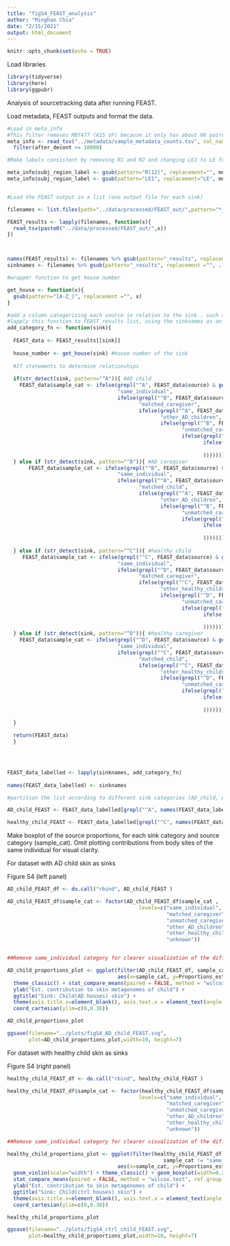 ---
title: "figS4_FEAST_analysis"
author: "Minghao Chia"
date: "2/15/2021"
output: html_document
---

```{r setup, include=FALSE}
knitr::opts_chunk$set(echo = TRUE)
```

Load libraries
```{r}
library(tidyverse)
library(here)
library(ggpubr)
```


Analysis of sourcetracking data after running FEAST.

Load metadata, FEAST outputs and format the data.

```{r load_FEAST_output, message=FALSE}

#Load in meta_info
#This filter removes MBT477 (A15 VF) because it only has about 8K paired reads. 
meta_info <- read_tsv("../metadata/sample_metadata_counts.tsv", col_names = TRUE) %>%
  filter(after_decont >= 10000)

#Make labels consistent by removing R1 and R2 and changing LE1 to LE for example.

meta_info$subj_region_label <- gsub(pattern="R[12]", replacement="", meta_info$subj_region_label)
meta_info$subj_region_label <- gsub(pattern="LE1", replacement="LE", meta_info$subj_region_label)


#Load the FEAST output in a list (one output file for each sink)

filenames <- list.files(path="../data/processed/FEAST_out/",pattern="*_results")

FEAST_results <- lapply(filenames, function(x){
  read_tsv(paste0("../data/processed/FEAST_out/",x))
})



names(FEAST_results) <- filenames %>% gsub(pattern="_results", replacement ="", .) #these are also the sink names
sinknames <- filenames %>% gsub(pattern="_results", replacement ="", .)

#wrapper function to get house number

get_house <- function(x){
  gsub(pattern="[A-Z_]", replacement ="", x)
}

#add a column categorizing each source in relation to the sink.. such as own_body, matched_adult, unmatched_adult etc. 
#lapply this function to FEAST_results list, using the sinknames as an input
add_category_fn <- function(sink){
  
  FEAST_data <- FEAST_results[[sink]]
  
  house_number <- get_house(sink) #house number of the sink
  
  #If statements to determine relationships 
  
  if(str_detect(sink, pattern="^A")){ #AD child
    FEAST_data$sample_cat <- ifelse(grepl("^A", FEAST_data$source) & get_house(FEAST_data$source)==house_number,
                                    "same_individual", 
                                    ifelse(grepl("^B", FEAST_data$source) & get_house(FEAST_data$source)==house_number,
                                           "matched_caregiver",
                                           ifelse(grepl("^A", FEAST_data$source) & get_house(FEAST_data$source)!=house_number,
                                                  "other_AD_children",
                                                  ifelse(grepl("^B", FEAST_data$source) & get_house(FEAST_data$source)!=house_number,
                                                         "unmatched_caregiver",
                                                         ifelse(grepl("^C", FEAST_data$source),"other_healthy_children",
                                                                ifelse(grepl("^D", FEAST_data$source),"unmatched_caregiver",
                                                                       ifelse(FEAST_data$source=="unknown","unknown", NA
                                                                )))))))
  } else if (str_detect(sink, pattern="^B")){ #AD caregiver
       FEAST_data$sample_cat <- ifelse(grepl("^B", FEAST_data$source) & get_house(FEAST_data$source)==house_number,
                                    "same_individual", 
                                    ifelse(grepl("^A", FEAST_data$source) & get_house(FEAST_data$source)==house_number,
                                           "matched_child",
                                           ifelse(grepl("^A", FEAST_data$source) & get_house(FEAST_data$source)!=house_number,
                                                  "other_AD_children",
                                                  ifelse(grepl("^B", FEAST_data$source) & get_house(FEAST_data$source)!=house_number,
                                                         "unmatched_caregiver",
                                                         ifelse(grepl("^C", FEAST_data$source),"other_healthy_children",
                                                                ifelse(grepl("^D", FEAST_data$source),"unmatched_caregiver",
                                                                       ifelse(FEAST_data$source=="unknown","unknown", NA
                                                                )))))))
    
  } else if (str_detect(sink, pattern="^C")){ #healthy child
     FEAST_data$sample_cat <- ifelse(grepl("^C", FEAST_data$source) & get_house(FEAST_data$source)==house_number,
                                    "same_individual", 
                                    ifelse(grepl("^D", FEAST_data$source) & get_house(FEAST_data$source)==house_number,
                                           "matched_caregiver",
                                           ifelse(grepl("^C", FEAST_data$source) & get_house(FEAST_data$source)!=house_number,
                                                  "other_healthy_children",
                                                  ifelse(grepl("^D", FEAST_data$source) & get_house(FEAST_data$source)!=house_number,
                                                         "unmatched_caregiver",
                                                         ifelse(grepl("^A", FEAST_data$source),"other_AD_children",
                                                                ifelse(grepl("^B", FEAST_data$source),"unmatched_caregiver",
                                                                       ifelse(FEAST_data$source=="unknown","unknown", NA
                                                                )))))))
  } else if (str_detect(sink, pattern="^D")){ #healthy caregiver
    FEAST_data$sample_cat <- ifelse(grepl("^D", FEAST_data$source) & get_house(FEAST_data$source)==house_number,
                                    "same_individual", 
                                    ifelse(grepl("^C", FEAST_data$source) & get_house(FEAST_data$source)==house_number,
                                           "matched_child",
                                           ifelse(grepl("^C", FEAST_data$source) & get_house(FEAST_data$source)!=house_number,
                                                  "other_healthy_children",
                                                  ifelse(grepl("^D", FEAST_data$source) & get_house(FEAST_data$source)!=house_number,
                                                         "unmatched_caregiver",
                                                         ifelse(grepl("^A", FEAST_data$source),"other_AD_children",
                                                                ifelse(grepl("^B", FEAST_data$source),"unmatched_caregiver",
                                                                       ifelse(FEAST_data$source=="unknown","unknown", NA
                                                                )))))))
    
  }
  
  return(FEAST_data)
  }
  



FEAST_data_labelled <- lapply(sinknames, add_category_fn)
  
names(FEAST_data_labelled) <- sinknames

#partition the list according to different sink categories (AD_child, AD_caregiver, healthy_child, healthy_caregiver)

AD_child_FEAST <- FEAST_data_labelled[grepl("^A", names(FEAST_data_labelled))]

healthy_child_FEAST <- FEAST_data_labelled[grepl("^C", names(FEAST_data_labelled))]


```

Make boxplot of the source proportions, for each sink category and source category (sample_cat). Omit plotting contributions from body sites of the same individual for visual clarity. 

For dataset with AD child skin as sinks

Figure S4 (left panel)

```{r AD_child_boxplot, echo = FALSE}

AD_child_FEAST_df <- do.call("rbind", AD_child_FEAST )

AD_child_FEAST_df$sample_cat <- factor(AD_child_FEAST_df$sample_cat ,
                                           levels=c("same_individual", 
                                                    "matched_caregiver", 
                                                    "unmatched_caregiver",
                                                    "other_AD_children",
                                                    "other_healthy_children",
                                                    "unknown"))


##Remove same_individual category for clearer visualization of the differences

AD_child_proportions_plot <- ggplot(filter(AD_child_FEAST_df, sample_cat != "same_individual"), 
                                    aes(x=sample_cat, y=Proportions_est)) + geom_violin(scale="width") + geom_boxplot(width=0.2) +
  theme_classic() + stat_compare_means(paired = FALSE, method = "wilcox.test", ref.group = "matched_caregiver", label = "p.format", label.y=0.3) +
  ylab("Est. contribution to skin metagenomes of child") +
  ggtitle("Sink: Child(AD houses) skin") +
  theme(axis.title.x=element_blank(), axis.text.x = element_text(angle = 45, hjust=1)) +
  coord_cartesian(ylim=c(0,0.30))

AD_child_proportions_plot 

ggsave(filename="../plots/figS4_AD_child_FEAST.svg", 
       plot=AD_child_proportions_plot,width=10, height=7)

```

For dataset with healthy child skin as sinks

Figure S4 (right panel)

```{r healthy_child_boxplots, echo = FALSE}

healthy_child_FEAST_df <- do.call("rbind", healthy_child_FEAST )

healthy_child_FEAST_df$sample_cat <- factor(healthy_child_FEAST_df$sample_cat ,
                                           levels=c("same_individual", 
                                                    "matched_caregiver", 
                                                    "unmatched_caregiver",
                                                    "other_AD_children",
                                                    "other_healthy_children",
                                                    "unknown"))

##Remove same_individual category for clearer visualization of the differences

healthy_child_proportions_plot <- ggplot(filter(healthy_child_FEAST_df, 
                                                   sample_cat != "same_individual"), 
                                    aes(x=sample_cat, y=Proportions_est)) +  
  geom_violin(scale="width") + theme_classic() + geom_boxplot(width=0.2)+
  stat_compare_means(paired = FALSE, method = "wilcox.test", ref.group = "matched_caregiver", label = "p.format", label.y=0.3) +
  ylab("Est. contribution to skin metagenomes of child") +
  ggtitle("Sink: Child(ctrl houses) skin") +
  theme(axis.title.x=element_blank(), axis.text.x = element_text(angle = 45, hjust=1)) +
  coord_cartesian(ylim=c(0,0.30))

healthy_child_proportions_plot

ggsave(filename="../plots/figS4_ctrl_child_FEAST.svg", 
       plot=healthy_child_proportions_plot,width=10, height=7)

```
